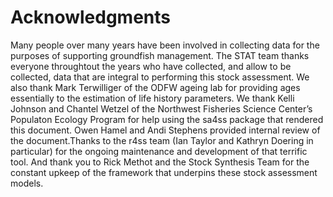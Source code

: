 # Acknowledgments
Many people over many years have been involved in collecting data for the purposes of supporting groundfish management. The STAT team thanks everyone throughtout the years who have collected, and allow to be collected, data that are integral to performing this stock assessment. We also thank Mark Terwilliger of the ODFW ageing lab for providing ages essentially to the estimation of life history parameters. We thank Kelli Johnson and Chantel Wetzel of the Northwest Fisheries Science Center's Populaton Ecology Program for help using the sa4ss package that rendered this document. Owen Hamel and Andi Stephens provided internal review of the document.Thanks to the r4ss team (Ian Taylor and Kathryn Doering in particular) for the ongoing maintenance and development of that terrific tool. And thank you to Rick Methot and the Stock Synthesis Team for the constant upkeep of the framework that underpins these stock assessment models.